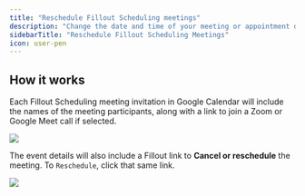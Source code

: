 ```yaml
---
title: "Reschedule Fillout Scheduling meetings"
description: "Change the date and time of your meeting or appointment directly from the Google Calendar event."
sidebarTitle: "Reschedule Fillout Scheduling Meetings"
icon: user-pen
---
```


## How it works

Each Fillout Scheduling meeting invitation in Google Calendar will include the names of the meeting participants, along with a link to join a Zoom or Google Meet call if selected.

<Frame>
  <img src="/images/scheduling/image-7.png" />
</Frame>

The event details will also include a Fillout link to **Cancel or reschedule** the meeting. To `Reschedule`, click that same link.

<Frame>
  <img src="/images/scheduling/image-8.png" />
</Frame>
